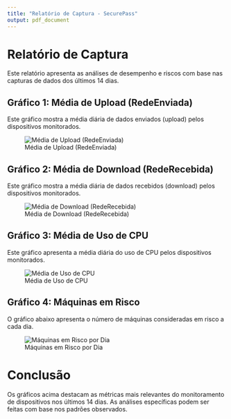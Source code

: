 ```yaml
---
title: "Relatório de Captura - SecurePass"
output: pdf_document
---
```


# Relatório de Captura

Este relatório apresenta as análises de desempenho e riscos com base nas capturas de dados dos últimos 14 dias.

## Gráfico 1: Média de Upload (RedeEnviada)

Este gráfico mostra a média diária de dados enviados (upload) pelos dispositivos monitorados.

![Média de Upload (RedeEnviada)](grafico_upload.png)

## Gráfico 2: Média de Download (RedeRecebida)

Este gráfico mostra a média diária de dados recebidos (download) pelos dispositivos monitorados.

![Média de Download (RedeRecebida)](grafico_download.png)

## Gráfico 3: Média de Uso de CPU

Este gráfico apresenta a média diária do uso de CPU pelos dispositivos monitorados.

![Média de Uso de CPU](grafico_cpu.png)

## Gráfico 4: Máquinas em Risco

O gráfico abaixo apresenta o número de máquinas consideradas em risco a cada dia.

![Máquinas em Risco por Dia](grafico_risco.png)

# Conclusão

Os gráficos acima destacam as métricas mais relevantes do monitoramento de dispositivos nos últimos 14 dias. As análises específicas podem ser feitas com base nos padrões observados.